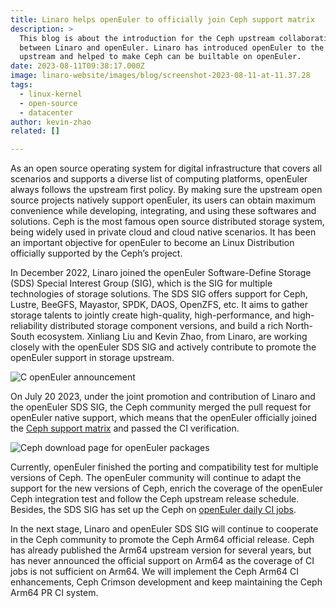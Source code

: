 ```yaml
---
title: Linaro helps openEuler to officially join Ceph support matrix
description: >
  This blog is about the introduction for the Ceph upstream collaboration
  between Linaro and openEuler. Linaro has introduced openEuler to the Ceph
  upstream and helped to make Ceph can be builtable on openEuler.
date: 2023-08-11T09:38:17.000Z
image: linaro-website/images/blog/screenshot-2023-08-11-at-11.37.28
tags:
  - linux-kernel
  - open-source
  - datacenter
author: kevin-zhao
related: []

---
```


As an open source operating system for digital infrastructure that covers all scenarios and supports a diverse list of computing platforms, openEuler always follows the upstream first policy. By making sure the upstream open source projects natively support openEuler, its users can obtain maximum convenience while developing, integrating, and using these softwares and solutions. Ceph is the most famous open source distributed storage system, being widely used in private cloud and cloud native scenarios. It has been an important objective for openEuler to become an Linux Distribution officially supported by the Ceph’s project.

In December 2022, Linaro joined the openEuler Software-Define Storage (SDS) Special Interest Group (SIG), which is the SIG for multiple technologies of storage solutions. The SDS SIG offers support for Ceph, Lustre, BeeGFS, Mayastor, SPDK, DAOS, OpenZFS, etc. It aims to gather storage talents to jointly create high-quality, high-performance, and high-reliability distributed storage component versions, and build a rich North-South ecosystem. Xinliang Liu and Kevin Zhao, from Linaro, are working closely with the openEuler SDS SIG and actively contribute to promote the openEuler support in storage upstream.

![ C openEuler announcement](/linaro-website/images/blog/openeuler01)

On July 20 2023, under the joint promotion and contribution of Linaro and the openEuler SDS SIG, the Ceph community merged the pull request for openEuler native support, which means that the openEuler officially joined the [Ceph support matrix](https://docs.ceph.com/en/latest/install/get-packages/#openeuler) and passed the CI verification.

![ Ceph download page for openEuler packages](/linaro-website/images/blog/openeuler2)

Currently, openEuler finished the porting and compatibility test for multiple versions of Ceph. The openEuler community will continue to adapt the support for the new versions of Ceph, enrich the coverage of the openEuler Ceph integration test and follow the Ceph upstream release schedule. Besides, the SDS SIG has set up the Ceph on [openEuler daily CI jobs](https://github.com/openeuler-mirror/ceph-daily-build).

In the next stage, Linaro and openEuler SDS SIG will continue to cooperate in the Ceph community to promote the Ceph Arm64 official release. Ceph has already published the Arm64 upstream version for several years, but has never announced the official support on Arm64 as the coverage of CI jobs is not sufficient on Arm64. We will implement the Ceph Arm64 CI enhancements, Ceph Crimson development and keep maintaining the Ceph Arm64 PR CI system.
